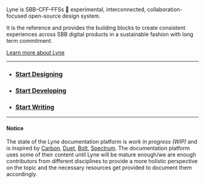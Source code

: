 Lyne is SBB–CFF–FFSs <span class="tag is-info">🧪 experimental</span>, interconnected, collaboration-focused open-source design system.

It is the reference and provides the building blocks to create consistent experiences across SBB digital products in a sustainable fashion with long term commitment.

<a href="https://lyne-documentation.netlify.app/about/" class="button is-primary">Learn more about Lyne</a>

***

* ### [Start Designing](https://lyne-documentation.netlify.app/designing/)
* ### [Start Developing](https://lyne-documentation.netlify.app/developing/)
* ### [Start Writing](https://lyne-documentation.netlify.app/writing/)

***

#### Notice
The state of the Lyne documentation platform is *work in progress (WIP)* and is inspired by [Carbon](https://www.carbondesignsystem.com), [Duet](https://www.duetds.com), [Bolt](https://boltdesignsystem.com), [Spectrum](https://spectrum.adobe.com/). The documentation platform uses some of their content until Lyne will be mature enough/we are enough contributors from different disciplines to provide a more holistic perspective on the topic and the necessary resources get provided to document them accordingly.
